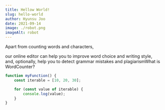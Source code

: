 ```yaml
---
title: Hellow World!
slug: hello-world
author: Hyunsu Joo
date: 2021-09-14
image: ./robot.png
imageAlt: robot
---
```


Apart from counting words and characters,

<!--end-->

our online editor can help you to improve word choice and writing style, and, optionally, help you to detect grammar mistakes and plagiarismWhat is WordCounter?

```javascript
function myFunction() {
    const iterable = [10, 20, 30];

    for (const value of iterable) {
        console.log(value);
    }
}
```
